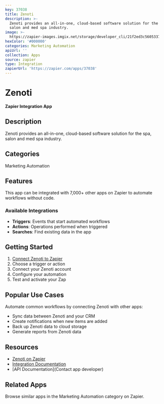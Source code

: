 ```yaml
---
key: 37038
title: Zenoti
description: >-
  Zenoti provides an all-in-one, cloud-based software solution for the spa,
  salon and med spa industry.
image: >-
  https://zapier-images.imgix.net/storage/developer_cli/21f2ed3c5605337c1132a848ff197aab.png?auto=format%2Ccompress&ixlib=python-3.0.0&q=50
hexColor: '#000000'
categories: Marketing Automation
apiUrl: ''
collection: Apps
source: zapier
type: Integration
zapierUrl: 'https://zapier.com/apps/37038'
---
```

# Zenoti

**Zapier Integration App**

## Description

Zenoti provides an all-in-one, cloud-based software solution for the spa, salon and med spa industry.

## Categories

Marketing Automation

## Features

This app can be integrated with 7,000+ other apps on Zapier to automate workflows without code.

### Available Integrations

- **Triggers**: Events that start automated workflows
- **Actions**: Operations performed when triggered
- **Searches**: Find existing data in the app

## Getting Started

1. [Connect Zenoti to Zapier](https://zapier.com/apps/37038)
2. Choose a trigger or action
3. Connect your Zenoti account
4. Configure your automation
5. Test and activate your Zap

## Popular Use Cases

Automate common workflows by connecting Zenoti with other apps:

- Sync data between Zenoti and your CRM
- Create notifications when new items are added
- Back up Zenoti data to cloud storage
- Generate reports from Zenoti data

## Resources

- [Zenoti on Zapier](https://zapier.com/apps/37038)
- [Integration Documentation](https://zapier.com/apps/37038/integrations)
- [API Documentation](Contact app developer)

## Related Apps

Browse similar apps in the Marketing Automation category on Zapier.
